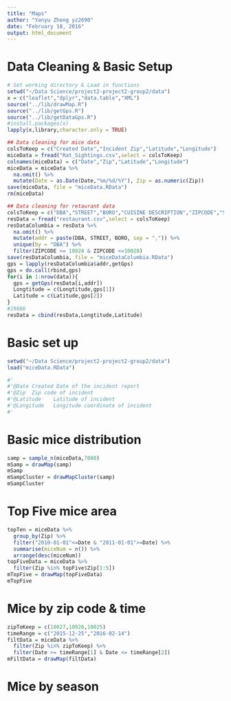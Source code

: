 ```yaml
---
title: "Maps"
author: "Yanyu Zheng yz2690"
date: "February 18, 2016"
output: html_document
---
```

# Data Cleaning & Basic Setup
```r
# Set working directory & Load in functions
setwd("~/Data Science/project2-project2-group2/data")
x = c("leaflet","dplyr","data.table","XML")
source("../lib/drawMap.R")
source("../lib/getGps.R")
source("../lib/getDataGps.R")
#install.packages(x)
lapply(x,library,character.only = TRUE)

## Data cleaning for mice data
colsToKeep = c("Created Date","Incident Zip","Latitude","Longitude")
miceData = fread("Rat_Sightings.csv",select = colsToKeep)
colnames(miceData) = c("Date","Zip","Latitude","Longitude")
miceData = miceData %>% 
  na.omit() %>%
  mutate(Date = as.Date(Date,"%m/%d/%Y"), Zip = as.numeric(Zip))
save(miceData, file = "miceData.RData") 
rm(miceData)

## Data cleaning for retaurant data
colsToKeep = c("DBA","STREET","BORO","CUISINE DESCRIPTION","ZIPCODE","SCORE")
resData = fread("restaurant.csv",select = colsToKeep)
resDataColumbia = resData %>%
  na.omit() %>%
  mutate(addr = paste(DBA, STREET, BORO, sep = ",")) %>%
  unique(by = "DBA") %>%
  filter(ZIPCODE >= 10024 & ZIPCODE <=10028)
save(resDataColumbia, file = "miceDataColumbia.RData")
gps = lapply(resDataColumbia$addr,getGps)
gps = do.call(rbind,gps)
for(i in 1:nrow(data)){
  gps = getGps(resData[i,addr])
  Longtitude = c(Longtitude,gps[1])
  Latitude = c(Latitude,gps[2])
}
#19866
resData = cbind(resData,Longtitude,Latitude)
```
# Basic set up
```r
setwd("~/Data Science/project2-project2-group2/data")
load("miceData.RData")

#'
#'@Date Created Date of the incident report
#'@Zip  Zip code of incident
#'@Latitude    Latitude of incident
#'@Longitude   Longitude coordinate of incident
#'
```
# Basic mice distribution
```r
samp = sample_n(miceData,7000)
mSamp = drawMap(samp)
mSamp
mSampCluster = drawMapCluster(samp)
mSampCluster
```
# Top Five mice area
```r
topTen = miceData %>%
  group_by(Zip) %>%
  filter("2010-01-01"<=Date & "2011-01-01">=Date) %>%
  summarise(miceNum = n()) %>%
  arrange(desc(miceNum))
topFiveData = miceData %>%
  filter(Zip %in% topFive$Zip[1:5])
mTopFive = drawMap(topFiveData)
mTopFive
```
# Mice by zip code & time
```r
zipToKeep = c(10027,10026,10025)
timeRange = c("2015-12-25","2016-02-14")
filtData = miceData %>%
  filter(Zip %in% zipToKeep) %>%
  filter(Date >= timeRange[1] & Date <= timeRange[2])
mFiltData = drawMap(filtData) 
```
# Mice by season
```r

```


